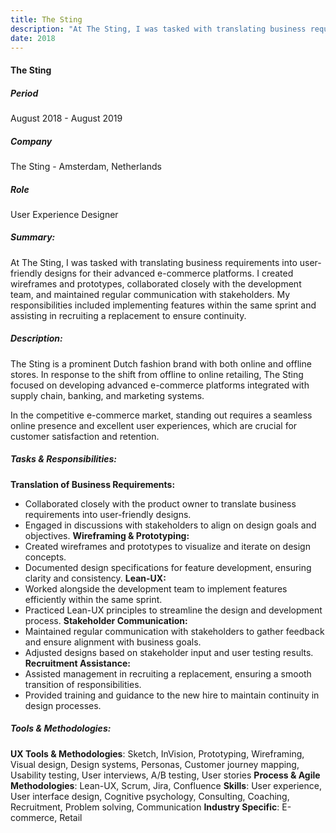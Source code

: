 ```yaml
---
title: The Sting
description: "At The Sting, I was tasked with translating business requirements into user-friendly designs for their advanced e-commerce platforms. I created wireframes and prototypes, collaborated closely with the development team, and maintained regular communication with stakeholders. My responsibilities included implementing features within the same sprint and assisting in recruiting a replacement to ensure continuity."
date: 2018
---
```


#### The Sting

##### **Period**  
August 2018 - August 2019
##### **Company**  
The Sting - Amsterdam, Netherlands
##### **Role**  
User Experience Designer
##### **Summary:**
At The Sting, I was tasked with translating business requirements into user-friendly designs for their advanced e-commerce platforms. I created wireframes and prototypes, collaborated closely with the development team, and maintained regular communication with stakeholders. My responsibilities included implementing features within the same sprint and assisting in recruiting a replacement to ensure continuity.
##### **Description:**  
The Sting is a prominent Dutch fashion brand with both online and offline stores. In response to the shift from offline to online retailing, The Sting focused on developing advanced e-commerce platforms integrated with supply chain, banking, and marketing systems. 

In the competitive e-commerce market, standing out requires a seamless online presence and excellent user experiences, which are crucial for customer satisfaction and retention.
##### **Tasks & Responsibilities:**  
**Translation of Business Requirements:**
- Collaborated closely with the product owner to translate business requirements into user-friendly designs.
- Engaged in discussions with stakeholders to align on design goals and objectives.
**Wireframing & Prototyping:**
- Created wireframes and prototypes to visualize and iterate on design concepts.
- Documented design specifications for feature development, ensuring clarity and consistency.
**Lean-UX:**
- Worked alongside the development team to implement features efficiently within the same sprint.
- Practiced Lean-UX principles to streamline the design and development process.
**Stakeholder Communication:**
- Maintained regular communication with stakeholders to gather feedback and ensure alignment with business goals.
- Adjusted designs based on stakeholder input and user testing results.
**Recruitment Assistance:**
- Assisted management in recruiting a replacement, ensuring a smooth transition of responsibilities.
- Provided training and guidance to the new hire to maintain continuity in design processes.
##### **Tools & Methodologies:**
**UX Tools & Methodologies**: 
Sketch, InVision, Prototyping, Wireframing, Visual design, Design systems, Personas, Customer journey mapping, Usability testing, User interviews, A/B testing, User stories
**Process & Agile Methodologies**: 
Lean-UX, Scrum, Jira, Confluence
**Skills**: 
User experience, User interface design, Cognitive psychology, Consulting, Coaching, Recruitment, Problem solving, Communication
**Industry Specific**: 
E-commerce, Retail